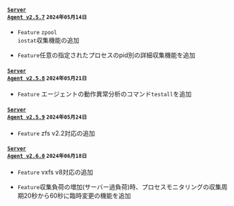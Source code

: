 #### <code class='changelog-service'><a href="../release-notes/server/server-2_5_7">Server Agent v2.5.7</a></code> <code class='changelog-date'>2024年05月14日</code>

- <code class="Feature">Feature</code> <code>zpool iostat</code>収集機能の追加

- <code class="Feature">Feature</code>任意の指定されたプロセスのpid別の詳細収集機能を追加

#### <code class='changelog-service'><a href="../release-notes/server/server-2_5_8">Server Agent v2.5.8</a></code> <code class='changelog-date'>2024年05月21日</code>

- <code class="Feature">Feature</code> エージェントの動作異常分析のコマンド<code>testall</code>を追加

#### <code class='changelog-service'><a href="../release-notes/server/server-2_5_9">Server Agent v2.5.9</a></code> <code class='changelog-date'>2024年05月24日</code>

- <code class="Feature">Feature</code> zfs v2.2対応の追加

#### <code class='changelog-service'><a href="../release-notes/server/server-2_6_0">Server Agent v2.6.0</a></code> <code class='changelog-date'>2024年06月18日</code>

- <code class="Feature">Feature</code> vxfs v8対応の追加

- <code class="Feature">Feature</code>収集負荷の増加(サーバー過負荷)時、プロセスモニタリングの収集周期20秒から60秒に臨時変更の機能を追加
